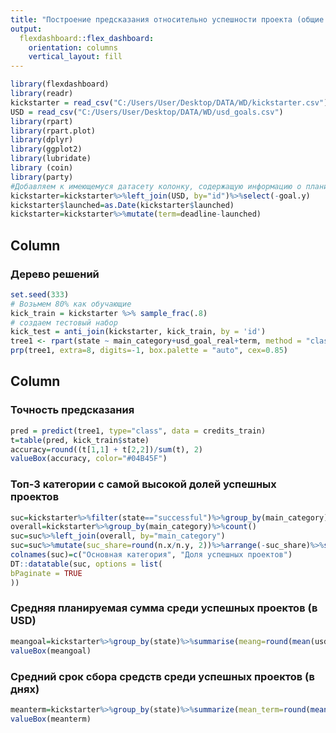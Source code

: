 ---
title: "Построение предсказания относительно успешности проекта (общие выводы)"
output: 
  flexdashboard::flex_dashboard:
    orientation: columns
    vertical_layout: fill
---

```{r echo=FALSE, message=FALSE, warning=FALSE}
library(flexdashboard)
library(readr)
kickstarter = read_csv("C:/Users/User/Desktop/DATA/WD/kickstarter.csv")
USD = read_csv("C:/Users/User/Desktop/DATA/WD/usd_goals.csv")
library(rpart)
library(rpart.plot)
library(dplyr)
library(ggplot2)
library(lubridate)
library (coin)
library(party)
#Добавляем к имеющемуся датасету колонку, содержащую информацию о планируемой сумме в валюте USD
kickstarter=kickstarter%>%left_join(USD, by="id")%>%select(-goal.y)
kickstarter$launched=as.Date(kickstarter$launched)
kickstarter=kickstarter%>%mutate(term=deadline-launched)
```

Column {data-width=650}
-----------------------------------------------------------------------

### Дерево решений

```{r echo=FALSE, message=FALSE, warning=FALSE}
set.seed(333)
# Возьмем 80% как обучающие
kick_train = kickstarter %>% sample_frac(.8)
# создаем тестовый набор 
kick_test = anti_join(kickstarter, kick_train, by = 'id') 
tree1 <- rpart(state ~ main_category+usd_goal_real+term, method = "class", data = kick_train)
prp(tree1, extra=8, digits=-1, box.palette = "auto", cex=0.85)
```

Column {data-width=350}
-----------------------------------------------------------------------

### Точность предсказания

```{r echo=FALSE, message=FALSE, warning=FALSE}
pred = predict(tree1, type="class", data = credits_train)
t=table(pred, kick_train$state)
accuracy=round((t[1,1] + t[2,2])/sum(t), 2)
valueBox(accuracy, color="#04B45F")
```

### Топ-3 категории с самой высокой долей успешных проектов

```{r echo=FALSE, message=FALSE, warning=FALSE}
suc=kickstarter%>%filter(state=="successful")%>%group_by(main_category)%>%count()
overall=kickstarter%>%group_by(main_category)%>%count()
suc=suc%>%left_join(overall, by="main_category")
suc=suc%>%mutate(suc_share=round(n.x/n.y, 2))%>%arrange(-suc_share)%>%select(main_category, suc_share)%>%head(n=3)
colnames(suc)=c("Основная категория", "Доля успешных проектов")
DT::datatable(suc, options = list(
bPaginate = TRUE
))
```

### Средняя планируемая сумма среди успешных проектов (в USD)

```{r echo=FALSE, message=FALSE, warning=FALSE}
meangoal=kickstarter%>%group_by(state)%>%summarise(meang=round(mean(usd_goal_real), 0))%>%filter(state=="successful")%>%select(meang)
valueBox(meangoal)
```

### Средний срок сбора средств среди успешных проектов (в днях)

```{r echo=FALSE, message=FALSE, warning=FALSE}
meanterm=kickstarter%>%group_by(state)%>%summarize(mean_term=round(mean(term),0))%>%filter(state=="successful")%>%select(mean_term)
valueBox(meanterm)
```


